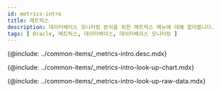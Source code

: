 ```yaml
---
id: metrics-intro
title: 메트릭스
description: 데이터베이스 모니터링 분석을 위한 메트릭스 메뉴에 대해 알아봅니다.
tags: [ Oracle, 메트릭스, 데이터베이스, 데이터베이스 모니터링 ]
---
```



<!-- 개요 -->
{@include: ../common-items/_metrics-intro.desc.mdx}

<IntroExam category='db_oracle_counter'/>

<ProdImg img='metrics-example-00.png' desc=''/>

<!-- 메트릭스 차트 조회하기 -->
{@include: ../common-items/_metrics-intro-look-up-chart.mdx}  

<LookupchartDesc metric='Active_sessions' category='db_oracle_counter' />

<!-- 메트릭스 Raw Data 조회화기 -->
{@include: ../common-items/_metrics-intro-look-up-raw-data.mdx} 